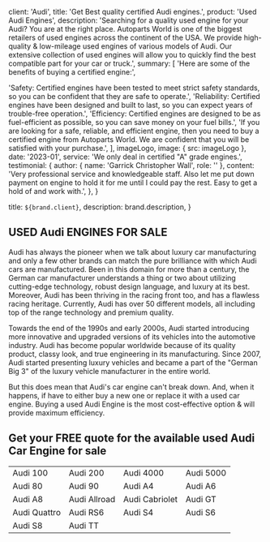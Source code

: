 
  client: 'Audi',
  title: 'Get Best quality certified Audi engines.',
  product: 'Used Audi Engines',
  description:
    'Searching for a quality used engine for your Audi? You are at the right place. Autoparts World is one of the biggest retailers of used engines across the continent of the USA. We provide high-quality & low-mileage used engines of various models of Audi. Our extensive collection of used engines will allow you to quickly find the best compatible part for your car or truck.',
  summary: [
    'Here are some of the benefits of buying a certified engine:',

'Safety: Certified engines have been tested to meet strict safety standards, so you can be confident that they are safe to operate.',
'Reliability: Certified engines have been designed and built to last, so you can expect years of trouble-free operation.',
'Efficiency: Certified engines are designed to be as fuel-efficient as possible, so you can save money on your fuel bills.',
'If you are looking for a safe, reliable, and efficient engine, then you need to buy a certified engine from Autoparts World. We are confident that you will be satisfied with your purchase.',
],
imageLogo,
image: { src: imageLogo },
date: '2023-01',
service: 'We only deal in certified "A" grade engines.',
testimonial: {
author: { name: 'Garrick Christopher Wall', role: '' },
content:
'Very professional service and knowledgeable staff. Also let me put down payment on engine to hold it for me until I could pay the rest. Easy to get a hold of and work with.',
},
}

  title: `${brand.client}`,
  description: brand.description,
}

## USED Audi ENGINES FOR SALE

Audi has always the pioneer when we talk about luxury car manufacturing and only a few other brands can match the pure brilliance with which Audi cars are manufactured. Been in this domain for more than a century, the German car manufacturer understands a thing or two about utilizing cutting-edge technology, robust design language, and luxury at its best. Moreover, Audi has been thriving in the racing front too, and has a flawless racing heritage. Currently, Audi has over 50 different models, all including top of the range technology and premium quality.

Towards the end of the 1990s and early 2000s, Audi started introducing more innovative and upgraded versions of its vehicles into the automotive industry. Audi has become popular worldwide because of its quality product, classy look, and true engineering in its manufacturing. Since 2007, Audi started presenting luxury vehicles and became a part of the "German Big 3" of the luxury vehicle manufacturer in the entire world.

But this does mean that Audi's car engine can't break down. And, when it happens, if have to either buy a new one or replace it with a used car engine. Buying a used Audi Engine is the most cost-effective option & will provide maximum efficiency.

## Get your FREE quote for the available used Audi Car Engine for sale

|              |              |                |           |
| ------------ | ------------ | -------------- | --------- |
| Audi 100     | Audi 200     | Audi 4000      | Audi 5000 |
| Audi 80      | Audi 90      | Audi A4        | Audi A6   |
| Audi A8      | Audi Allroad | Audi Cabriolet | Audi GT   |
| Audi Quattro | Audi RS6     | Audi S4        | Audi S6   |
| Audi S8      | Audi TT      |                |           |


